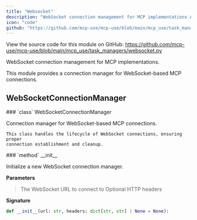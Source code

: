 ```yaml
---
title: "Websocket"
description: "WebSocket connection management for MCP implementations API Documentation"
icon: "code"
github: "https://github.com/mcp-use/mcp-use/blob/main/mcp_use/task_managers/websocket.py"
---
```


<Callout type="info" title="Source Code">
View the source code for this module on GitHub: <a href='https://github.com/mcp-use/mcp-use/blob/main/mcp_use/task_managers/websocket.py' target='_blank' rel='noopener noreferrer'>https://github.com/mcp-use/mcp-use/blob/main/mcp_use/task_managers/websocket.py</a>
</Callout>

WebSocket connection management for MCP implementations.

This module provides a connection manager for WebSocket-based MCP connections.

## WebSocketConnectionManager

<Card type="info" img="http://localhost:3000/gradient-generator/api/random?width=800&height=50">
### `class` WebSocketConnectionManager

Connection manager for WebSocket-based MCP connections.

    This class handles the lifecycle of WebSocket connections, ensuring proper
    connection establishment and cleanup.

<Card type="info" img="http://localhost:3000/gradient-generator/api/random?width=800&height=50">
### `method` __init__

Initialize a new WebSocket connection manager.


**Parameters**
><ParamField body="url" type="str" required="True" >   The WebSocket URL to connect to </ParamField>
><ParamField body="headers" type="dict[str, str] | None" default="None" >   Optional HTTP headers </ParamField>

**Signature**
```python wrap
def __init__(url: str, headers: dict[str, str] | None = None):
```

</Card>

</Card>
